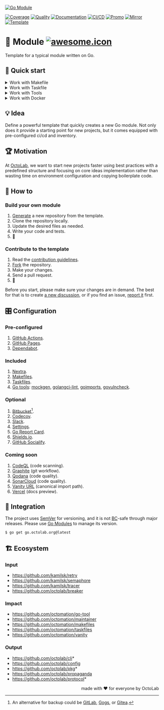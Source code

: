 [![Go Module][social.preview]][preview.config]

[![Coverage][coverage.icon]][coverage.page]
[![Quality][quality.icon]][quality.page]
[![Documentation][docs.icon]][docs.page]
[![CI/CD][build.icon]][build.page]
[![Promo][site.icon]][site.page]
[![Mirror][mirror.icon]][mirror.page]
[![Template][template.icon]][template.page]

# 🧩 Module [![awesome.icon]][awesome.page]

Template for a typical module written on Go.

## 🛫 Quick start

<details>
  <summary>Work with Makefile</summary>

```bash
$ make setup
$ make help

$ make find-todos
$ make test lint
$ TIMEOUT=5s make test-with-coverage
```

</details>
<details>
  <summary>Work with Taskfile</summary>

```bash
$ alias run=./Taskfile
$ run help

$ run docs # === `run docs install -- build -- start`
$ run docs npm ci
$ run docs npm i nextra@latest

$ run tools go generate tools.go
$ run tools golangci-lint --version -- mockgen --version
$ run which goimports golangci-lint govulncheck mockgen
```

</details>
<details>
  <summary>Work with Tools</summary>

```bash
$ make tools
$ source bin/activate

$ which goimports
$ goimports -local $(go list -m) -w ./...
```

</details>
<details>
  <summary>Work with Docker</summary>

```bash
$ make go-1.11 # or go-1.12, etc.
/src# make go-env 2>/dev/null | grep GOVERSION
# GOVERSION:   1.11.13
/src# make test
```

</details>

## 💡 Idea

Define a powerful template that quickly creates a new Go module.
Not only does it provide a starting point for new projects,
but it comes equipped with pre-configured ci/cd and inventory.

## 🏆 Motivation

At [OctoLab][octolab.site], we want to start new projects faster using best practices
with a predefined structure and focusing on core ideas implementation
rather than wasting time on environment configuration and copying boilerplate code.

## 🤼‍ How to

### Build your own module

1. [Generate][action.generate] a new repository from the template.
2. Clone the repository locally.
3. Update the desired files as needed.
4. Write your code and tests.
5. 🚀

### Contribute to the template

1. Read the [contribution guidelines][docs.contrib].
2. [Fork][action.fork] the repository.
3. Make your changes.
4. Send a pull request.
5. 🤗

Before you start, please make sure your changes are in demand.
The best for that is to create [a new discussion][action.discuss],
or if you find an issue, [report it][action.issue] first.

## 🎛️ Configuration

### Pre-configured

1. [GitHub Actions](https://github.com/features/actions).
2. [GitHub Pages](https://pages.github.com).
3. [Dependabot](https://github.com/dependabot).

### Included

1. [Nextra](https://nextra.site).
2. [Makefiles](https://github.com/octomation/makefiles).
3. [Taskfiles](https://github.com/octomation/taskfiles).
4. [Go tools][egg]: [mockgen][], [golangci-lint][],
   [goimports][], [govulncheck][].

[mockgen]:          https://github.com/golang/mock
[govulncheck]:      https://github.com/golang/vuln
[egg]:              https://github.com/kamilsk/egg
[goimports]:        https://github.com/kamilsk/go-tools
[golangci-lint]:    https://github.com/kamilsk/golangci-lint

### Optional

1. [Bitbucket](https://bitbucket.org)[^1].
2. [Codecov](https://about.codecov.io).
3. [Slack](https://github.com/marketplace/slack-github).
4. [Settings](https://github.com/apps/settings).
5. [Go Report Card](https://goreportcard.com).
6. [Shields.io](https://shields.io).
7. [GitHub Socialify](https://socialify.git.ci).

[^1]: An alternative for backup could be [GitLab](https://about.gitlab.com),
[Gogs](https://gogs.io), or [Gitea](https://gitea.io).

### Coming soon

1. [CodeQL](https://codeql.github.com) (code scanning).
2. [Graphite](https://graphite.dev) (git workflow).
3. [Qodana](https://qodana.cloud) (code quality).
4. [SonarCloud](https://sonarcloud.io) (code quality).
5. [Vanity URL](https://github.com/octomation/vanity) (canonical import path).
6. [Vercel](https://vercel.com) (docs preview).

## 🛬 Integration

The project uses [SemVer](https://semver.org) for versioning, and it is not
[BC][wiki.compat]-safe through major releases.
Please use [Go Modules][wiki.gomod] to manage its version.

```bash
$ go get go.octolab.org@latest
```

## 🏗️ Ecosystem

### Input

- https://github.com/kamilsk/retry
- https://github.com/kamilsk/semaphore
- https://github.com/kamilsk/tracer
- https://github.com/octolab/breaker

### Impact

- https://github.com/octomation/go-tool
- https://github.com/octomation/maintainer
- https://github.com/octomation/makefiles
- https://github.com/octomation/taskfiles
- https://github.com/octomation/vanity

### Output

- https://github.com/octolab/cli*
- https://github.com/octolab/config
- https://github.com/octolab/pkg*
- https://github.com/octolab/propaganda
- https://github.com/octolab/protocol*

<p align="right">made with ❤️ for everyone by OctoLab</p>

[social.preview]:   https://socialify.git.ci/octomation/go-module/image?description=1&font=Raleway&language=1&name=1&owner=1&pattern=Circuit%20Board&theme=Light
[preview.config]:   https://socialify.git.ci/octomation/go-module?description=1&font=Raleway&language=1&name=1&owner=1&pattern=Circuit%20Board&theme=Light
[preview.fallback]: https://repository-images.githubusercontent.com/190747443/299e9ada-7893-4eba-8cc0-9a29d3c53b83

[awesome.icon]:     https://awesome.re/mentioned-badge.svg
[awesome.page]:     https://awesome-go.com/project-layout/
[coverage.icon]:    https://codecov.io/gh/octomation/go-module/branch/main/graph/badge.svg
[coverage.page]:    https://codecov.io/gh/octomation/go-module
[quality.icon]:     https://goreportcard.com/badge/go.octolab.org/template/module
[quality.page]:     https://goreportcard.com/report/go.octolab.org/template/module
[docs.icon]:        https://pkg.go.dev/badge/go.octolab.org/template/module.svg
[docs.page]:        https://pkg.go.dev/go.octolab.org/template/module
[build.icon]:       https://img.shields.io/badge/ci%2Fcd-GitHub%20Actions-brightgreen
[build.page]:       https://github.com/octomation/go-module/actions
[site.icon]:        https://img.shields.io/badge/site-GitHub%20Pages-brightgreen
[site.page]:        https://go-module.octolab.org
[mirror.icon]:      https://img.shields.io/badge/mirror-Bitbucket-blue
[mirror.page]:      https://bitbucket.org/kamilsk/go-module
[template.icon]:    https://img.shields.io/badge/template-go--module-blue
[template.page]:    https://github.com/octomation/go-module

[action.discuss]:   https://github.com/octomation/go-module/discussions/new/choose
[action.fork]:      https://github.com/octomation/go-module/fork
[action.generate]:  https://github.com/octomation/go-module/generate
[action.issue]:     https://github.com/octomation/go-module/issues/new/choose
[docs.contrib]:     https://github.com/octomation/.github/blob/main/.github/CONTRIBUTING.md
[octolab.site]:     https://github.com/octolab
[wiki.compat]:      https://en.wikipedia.org/wiki/Backward_compatibility
[wiki.gomod]:       https://github.com/golang/go/wiki/Modules
